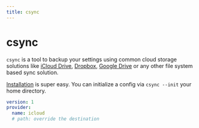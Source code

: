 ```yaml
---
title: csync
---
```



# csync

`csync` is a tool to backup your settings using common cloud storage solutions like [iCloud Drive](https://www.icloud.com), [Dropbox](https://dropbox.com), [Google Drive](https://www.google.com/intl/de/drive/) or any other file system based sync solution.

[Installation](/installation) is super easy. You can initialize a config via `csync --init` your home directory.

```yaml
version: 1
provider:
  name: icloud
  # path: override the destination
```